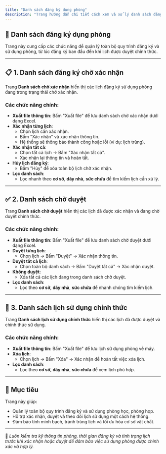 ```yaml
---
title: "Danh sách đăng ký dụng phòng"
description: "Trang hướng dẫn chi tiết cách xem và xử lý danh sách đăng ký, danh sách chờ duyệt và danh sách lịch sử dụng chính thức trong hệ thống FMedu."
---
```


## 🏫 Danh sách đăng ký dụng phòng

Trang này cung cấp các chức năng để quản lý toàn bộ quy trình đăng ký và sử dụng phòng, từ lúc đăng ký ban đầu đến khi lịch được duyệt chính thức.

---

## 📋 1. Danh sách đăng ký chờ xác nhận

Trang **Danh sách chờ xác nhận** hiển thị các lịch đăng ký sử dụng phòng đang trong trạng thái chờ xác nhận.

### Các chức năng chính:

- **Xuất file thông tin**: Bấm "Xuất file" để lưu danh sách chờ xác nhận dưới dạng Excel.
- **Xác nhận từng lịch**:
  - Chọn lịch cần xác nhận.
  - Bấm "Xác nhận" và xác nhận thông tin.
  - Hệ thống sẽ thông báo thành công hoặc lỗi (ví dụ: lịch trùng).
- **Xác nhận tất cả**:
  - Chọn tất cả lịch → Bấm "Xác nhận tất cả".
  - Xác nhận lại thông tin và hoàn tất.
- **Hủy lịch đăng ký**:
  - Bấm "Hủy" để xóa toàn bộ lịch chờ xác nhận.
- **Lọc danh sách**:
  - Lọc nhanh theo **cơ sở**, **dãy nhà**, **sức chứa** để tìm kiếm lịch cần xử lý.

---

## ✅ 2. Danh sách chờ duyệt

Trang **Danh sách chờ duyệt** hiển thị các lịch đã được xác nhận và đang chờ duyệt chính thức.

### Các chức năng chính:

- **Xuất file thông tin**: Bấm "Xuất file" để lưu danh sách chờ duyệt dưới dạng Excel.
- **Duyệt từng lịch**:
  - Chọn lịch → Bấm "Duyệt" → Xác nhận thông tin.
- **Duyệt tất cả lịch**:
  - Chọn toàn bộ danh sách → Bấm "Duyệt tất cả" → Xác nhận duyệt.
- **Không duyệt**:
  - Xóa tất cả các lịch đang trong danh sách chờ duyệt.
- **Lọc danh sách**:
  - Lọc theo **cơ sở**, **dãy nhà**, **sức chứa** để nhanh chóng tìm kiếm lịch.

---

## 📅 3. Danh sách lịch sử dụng chính thức

Trang **Danh sách lịch sử dụng chính thức** hiển thị các lịch đã được duyệt và chính thức sử dụng.

### Các chức năng chính:

- **Xuất file thông tin**: Bấm "Xuất file" để lưu lịch sử dụng phòng về máy.
- **Xóa lịch**:
  - Chọn lịch → Bấm "Xóa" → Xác nhận để hoàn tất việc xóa lịch.
- **Lọc danh sách**:
  - Lọc theo **cơ sở**, **dãy nhà**, **sức chứa** để xem lịch phù hợp.

---

## 🎯 Mục tiêu

Trang này giúp:

- Quản lý toàn bộ quy trình đăng ký và sử dụng phòng học, phòng họp.
- Hỗ trợ xác nhận, duyệt và theo dõi lịch sử dụng một cách hệ thống.
- Đảm bảo tính minh bạch, tránh trùng lịch và tối ưu hóa cơ sở vật chất.

---

📍 *Luôn kiểm tra kỹ thông tin phòng, thời gian đăng ký và tình trạng lịch trước khi xác nhận hoặc duyệt để đảm bảo việc sử dụng phòng được chính xác và hợp lý.*
